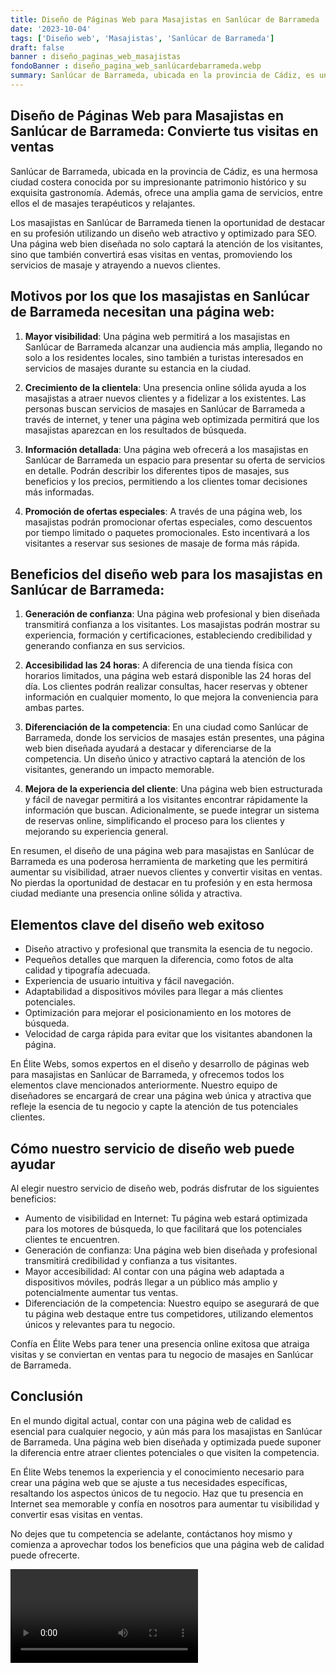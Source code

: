 ```yaml
---
title: Diseño de Páginas Web para Masajistas en Sanlúcar de Barrameda
date: '2023-10-04'
tags: ['Diseño web', 'Masajistas', 'Sanlúcar de Barrameda']
draft: false
banner : diseño_paginas_web_masajistas
fondoBanner : diseño_pagina_web_sanlúcardebarrameda.webp
summary: Sanlúcar de Barrameda, ubicada en la provincia de Cádiz, es una hermosa ciudad costera conocida por su impresionante patrimonio histórico y su exquisita gastronomía. Además, ofrece una amplia gama de servicios, entre ellos el de masajes terapéuticos y relajantes.
---
```


## Diseño de Páginas Web para Masajistas en Sanlúcar de Barrameda: Convierte tus visitas en ventas

Sanlúcar de Barrameda, ubicada en la provincia de Cádiz, es una hermosa ciudad costera conocida por su impresionante patrimonio histórico y su exquisita gastronomía. Además, ofrece una amplia gama de servicios, entre ellos el de masajes terapéuticos y relajantes.

Los masajistas en Sanlúcar de Barrameda tienen la oportunidad de destacar en su profesión utilizando un diseño web atractivo y optimizado para SEO. Una página web bien diseñada no solo captará la atención de los visitantes, sino que también convertirá esas visitas en ventas, promoviendo los servicios de masaje y atrayendo a nuevos clientes.

## Motivos por los que los masajistas en Sanlúcar de Barrameda necesitan una página web:

1. **Mayor visibilidad**: Una página web permitirá a los masajistas en Sanlúcar de Barrameda alcanzar una audiencia más amplia, llegando no solo a los residentes locales, sino también a turistas interesados en servicios de masajes durante su estancia en la ciudad.

2. **Crecimiento de la clientela**: Una presencia online sólida ayuda a los masajistas a atraer nuevos clientes y a fidelizar a los existentes. Las personas buscan servicios de masajes en Sanlúcar de Barrameda a través de internet, y tener una página web optimizada permitirá que los masajistas aparezcan en los resultados de búsqueda.

3. **Información detallada**: Una página web ofrecerá a los masajistas en Sanlúcar de Barrameda un espacio para presentar su oferta de servicios en detalle. Podrán describir los diferentes tipos de masajes, sus beneficios y los precios, permitiendo a los clientes tomar decisiones más informadas.

4. **Promoción de ofertas especiales**: A través de una página web, los masajistas podrán promocionar ofertas especiales, como descuentos por tiempo limitado o paquetes promocionales. Esto incentivará a los visitantes a reservar sus sesiones de masaje de forma más rápida.

## Beneficios del diseño web para los masajistas en Sanlúcar de Barrameda:

1. **Generación de confianza**: Una página web profesional y bien diseñada transmitirá confianza a los visitantes. Los masajistas podrán mostrar su experiencia, formación y certificaciones, estableciendo credibilidad y generando confianza en sus servicios.

2. **Accesibilidad las 24 horas**: A diferencia de una tienda física con horarios limitados, una página web estará disponible las 24 horas del día. Los clientes podrán realizar consultas, hacer reservas y obtener información en cualquier momento, lo que mejora la conveniencia para ambas partes.

3. **Diferenciación de la competencia**: En una ciudad como Sanlúcar de Barrameda, donde los servicios de masajes están presentes, una página web bien diseñada ayudará a destacar y diferenciarse de la competencia. Un diseño único y atractivo captará la atención de los visitantes, generando un impacto memorable.

4. **Mejora de la experiencia del cliente**: Una página web bien estructurada y fácil de navegar permitirá a los visitantes encontrar rápidamente la información que buscan. Adicionalmente, se puede integrar un sistema de reservas online, simplificando el proceso para los clientes y mejorando su experiencia general.

En resumen, el diseño de una página web para masajistas en Sanlúcar de Barrameda es una poderosa herramienta de marketing que les permitirá aumentar su visibilidad, atraer nuevos clientes y convertir visitas en ventas. No pierdas la oportunidad de destacar en tu profesión y en esta hermosa ciudad mediante una presencia online sólida y atractiva.

<GifSeo />

<Cta />

## Elementos clave del diseño web exitoso

- Diseño atractivo y profesional que transmita la esencia de tu negocio.
- Pequeños detalles que marquen la diferencia, como fotos de alta calidad y tipografía adecuada.
- Experiencia de usuario intuitiva y fácil navegación.
- Adaptabilidad a dispositivos móviles para llegar a más clientes potenciales.
- Optimización para mejorar el posicionamiento en los motores de búsqueda.
- Velocidad de carga rápida para evitar que los visitantes abandonen la página.

En Élite Webs, somos expertos en el diseño y desarrollo de páginas web para masajistas en Sanlúcar de Barrameda, y ofrecemos todos los elementos clave mencionados anteriormente. Nuestro equipo de diseñadores se encargará de crear una página web única y atractiva que refleje la esencia de tu negocio y capte la atención de tus potenciales clientes.

## Cómo nuestro servicio de diseño web puede ayudar

Al elegir nuestro servicio de diseño web, podrás disfrutar de los siguientes beneficios:

- Aumento de visibilidad en Internet: Tu página web estará optimizada para los motores de búsqueda, lo que facilitará que los potenciales clientes te encuentren.
- Generación de confianza: Una página web bien diseñada y profesional transmitirá credibilidad y confianza a tus visitantes.
- Mayor accesibilidad: Al contar con una página web adaptada a dispositivos móviles, podrás llegar a un público más amplio y potencialmente aumentar tus ventas.
- Diferenciación de la competencia: Nuestro equipo se asegurará de que tu página web destaque entre tus competidores, utilizando elementos únicos y relevantes para tu negocio.

Confía en Élite Webs para tener una presencia online exitosa que atraiga visitas y se conviertan en ventas para tu negocio de masajes en Sanlúcar de Barrameda.

## Conclusión

En el mundo digital actual, contar con una página web de calidad es esencial para cualquier negocio, y aún más para los masajistas en Sanlúcar de Barrameda. Una página web bien diseñada y optimizada puede suponer la diferencia entre atraer clientes potenciales o que visiten la competencia.

En Élite Webs tenemos la experiencia y el conocimiento necesario para crear una página web que se ajuste a tus necesidades específicas, resaltando los aspectos únicos de tu negocio. Haz que tu presencia en Internet sea memorable y confía en nosotros para aumentar tu visibilidad y convertir esas visitas en ventas.

No dejes que tu competencia se adelante, contáctanos hoy mismo y comienza a aprovechar todos los beneficios que una página web de calidad puede ofrecerte.

<Video />

<CtaBot job='Masajistas' city='Sanlúcar de Barrameda'/>

<Gmaps query='Sanlúcar de Barrameda+españa+maps' />
